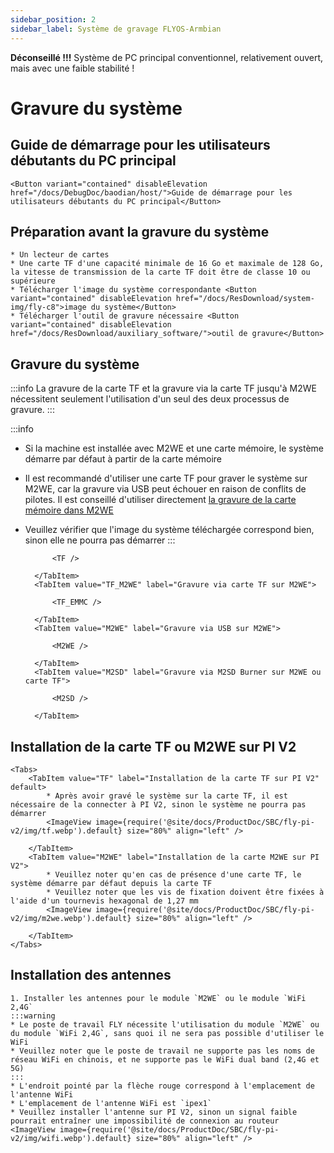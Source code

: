 ```yaml
---
sidebar_position: 2
sidebar_label: Système de gravage FLYOS-Armbian
---
```


**Déconseillé !!!** Système de PC principal conventionnel, relativement ouvert, mais avec une faible stabilité !





# Gravure du système

## Guide de démarrage pour les utilisateurs débutants du PC principal

    <Button variant="contained" disableElevation href="/docs/DebugDoc/baodian/host/">Guide de démarrage pour les utilisateurs débutants du PC principal</Button>

## Préparation avant la gravure du système

    * Un lecteur de cartes
    * Une carte TF d'une capacité minimale de 16 Go et maximale de 128 Go, la vitesse de transmission de la carte TF doit être de classe 10 ou supérieure
    * Télécharger l'image du système correspondante <Button variant="contained" disableElevation href="/docs/ResDownload/system-img/fly-c8">image du système</Button>
    * Télécharger l'outil de gravure nécessaire <Button variant="contained" disableElevation href="/docs/ResDownload/auxiliary_software/">outil de gravure</Button>

## Gravure du système

:::info
La gravure de la carte TF et la gravure via la carte TF jusqu'à M2WE nécessitent seulement l'utilisation d'un seul des deux processus de gravure.
:::

:::info
* Si la machine est installée avec M2WE et une carte mémoire, le système démarre par défaut à partir de la carte mémoire
* Il est recommandé d'utiliser une carte TF pour graver le système sur M2WE, car la gravure via USB peut échouer en raison de conflits de pilotes. Il est conseillé d'utiliser directement [la gravure de la carte mémoire dans M2WE](https://mellow-next.klipper.cn/docs/ProductDoc/SBC/fly-pi-v2/fly-os)
* Veuillez vérifier que l'image du système téléchargée correspond bien, sinon elle ne pourra pas démarrer
:::

    <Tabs>
        <TabItem value="TF" label="Gravure sur carte TF" default>
            
            <TF />
            
        </TabItem>
        <TabItem value="TF_M2WE" label="Gravure via carte TF sur M2WE">
            
            <TF_EMMC />

        </TabItem>
        <TabItem value="M2WE" label="Gravure via USB sur M2WE">
            
            <M2WE />

        </TabItem>
        <TabItem value="M2SD" label="Gravure via M2SD Burner sur M2WE ou carte TF">
            
            <M2SD />

        </TabItem>
    </Tabs>



## Installation de la carte TF ou M2WE sur PI V2

    <Tabs>
        <TabItem value="TF" label="Installation de la carte TF sur PI V2" default>
            * Après avoir gravé le système sur la carte TF, il est nécessaire de la connecter à PI V2, sinon le système ne pourra pas démarrer
            <ImageView image={require('@site/docs/ProductDoc/SBC/fly-pi-v2/img/tf.webp').default} size="80%" align="left" />  

        </TabItem>
        <TabItem value="M2WE" label="Installation de la carte M2WE sur PI V2">
            * Veuillez noter qu'en cas de présence d'une carte TF, le système démarre par défaut depuis la carte TF
            * Veuillez noter que les vis de fixation doivent être fixées à l'aide d'un tournevis hexagonal de 1,27 mm
            <ImageView image={require('@site/docs/ProductDoc/SBC/fly-pi-v2/img/m2we.webp').default} size="80%" align="left" />  

        </TabItem>
    </Tabs>

## Installation des antennes

    1. Installer les antennes pour le module `M2WE` ou le module `WiFi 2,4G`
    :::warning
    * Le poste de travail FLY nécessite l'utilisation du module `M2WE` ou du module `WiFi 2,4G`, sans quoi il ne sera pas possible d'utiliser le WiFi
    * Veuillez noter que le poste de travail ne supporte pas les noms de réseau WiFi en chinois, et ne supporte pas le WiFi dual band (2,4G et 5G)
    :::
    * L'endroit pointé par la flèche rouge correspond à l'emplacement de l'antenne WiFi
    * L'emplacement de l'antenne WiFi est `ipex1`
    * Veuillez installer l'antenne sur PI V2, sinon un signal faible pourrait entraîner une impossibilité de connexion au routeur
    <ImageView image={require('@site/docs/ProductDoc/SBC/fly-pi-v2/img/wifi.webp').default} size="80%" align="left" />  

<emptyline>
